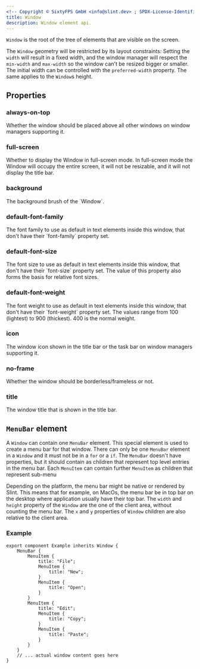 ```yaml
---
<!-- Copyright © SixtyFPS GmbH <info@slint.dev> ; SPDX-License-Identifier: MIT -->
title: Window
description: Window element api.
---
```


`Window` is the root of the tree of elements that are visible on the screen.

The `Window` geometry will be restricted by its layout constraints: Setting the `width` will result in a fixed width,
and the window manager will respect the `min-width` and `max-width` so the window can't be resized bigger
or smaller. The initial width can be controlled with the `preferred-width` property. The same applies to the `Window`s height.

## Properties

### always-on-top
<SlintProperty propName="always-on-top" typeName="bool" defaultValue="false">
Whether the window should be placed above all other windows on window managers supporting it.
</SlintProperty>

### full-screen
<SlintProperty propName="full-screen" typeName="bool" defaultValue="true if 'SLINT_FULLSCREEN' environment variable is set, otherwise false ">
Whether to display the Window in full-screen mode. In full-screen mode the Window will occupy the entire screen, it will not be resizable, and it will not display the title bar.
</SlintProperty>

### background
<SlintProperty propName="background" typeName="brush" defaultValue="depends on the style">
The background brush of the `Window`.
</SlintProperty>

### default-font-family
<SlintProperty propName="default-font-family" typeName="string">
The font family to use as default in text elements inside this window, that don't have their `font-family` property set.
</SlintProperty>

### default-font-size
<SlintProperty propName="default-font-size" typeName="length" defaultValue="0" propertyVisibility="in-out">
The font size to use as default in text elements inside this window, that don't have their `font-size` property set. The value of this property also forms the basis for relative font sizes.
</SlintProperty>

### default-font-weight
<SlintProperty propName="default-font-weight" typeName="int"  >
The font weight to use as default in text elements inside this window, that don't have their `font-weight` property set. The values range from 100 (lightest) to 900 (thickest). 400 is the normal weight.
</SlintProperty>

### icon
<SlintProperty propName="icon" typeName="image">
The window icon shown in the title bar or the task bar on window managers supporting it.
</SlintProperty>

### no-frame
<SlintProperty propName="no-frame" typeName="bool" defaultValue="false">
Whether the window should be borderless/frameless or not.
</SlintProperty>

### title
<SlintProperty propName="title" typeName="string">
The window title that is shown in the title bar.
</SlintProperty>

## `MenuBar` element

A `Window` can contain one `MenuBar` element. This special element is used to create a menu bar for that window.
There can only be one `MenuBar` element in a `Window` and it must not be in a `for` or a `if`.
The `MenuBar` doesn't have properties, but it should contain <Link type="MenuItem" /> as children that represent top level entries in the menu bar.
Each `MenuItem` can contain further `MenuItem` as children that represent sub-menu

Depending on the platform, the menu bar might be native or rendered by Slint.
This means that for example, on MacOs, the menu bar be in top bar on the desktop where application usually have their top bar.
The `width` and `height` property of the `Window` are the one of the client area, without counting the menu bar.
The `x` and `y` properties of `Window` children are also relative to the client area.

### Example

```slint
export component Example inherits Window {
    MenuBar {
        MenuItem {
            title: "File";
            MenuItem {
                title: "New";
            }
            MenuItem {
                title: "Open";
            }
        }
        MenuItem {
            title: "Edit";
            MenuItem {
                title: "Copy";
            }
            MenuItem {
                title: "Paste";
            }
        }
    }
    // ... actual window content goes here
}
```
